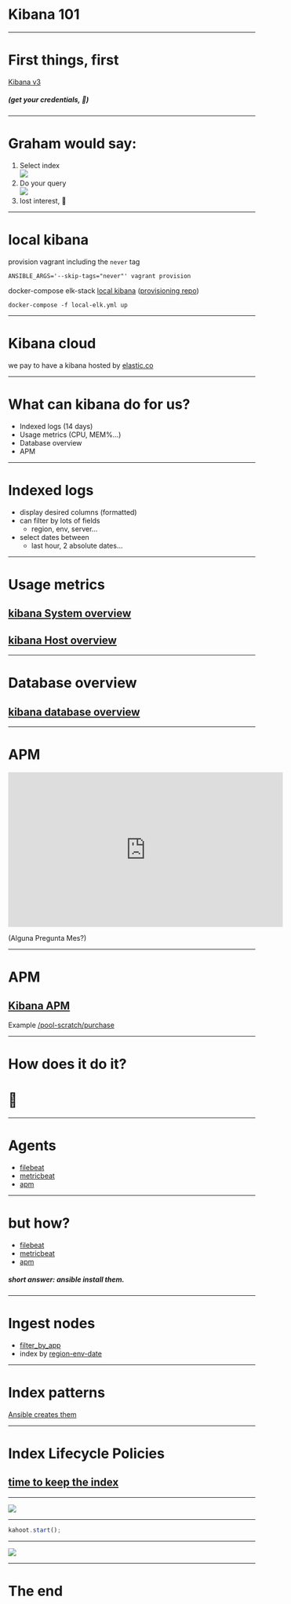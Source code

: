 

# Kibana 101

---
# First things, first

[Kibana v3](https://kibana-v3.gamevy.com:9243/)

##### (get your credentials, 🤬)

---

# Graham would say:

1. Select index <br />
    <img src={Indexs} />
2. Do your query <br />
    <img src={QueryBox} />
3. lost interest, 🦙

---
# local kibana

provision vagrant including the `never` tag
    
    ANSIBLE_ARGS='--skip-tags="never"' vagrant provision

docker-compose elk-stack [local kibana](http://localhost:5601 ) ([provisioning repo](https://github.com/gluckgames/provisioning))
    
    docker-compose -f local-elk.yml up

---
# Kibana cloud

we pay to have a kibana hosted by [elastic.co](https://www.elastic.co/elastic-stack)

---
# What can kibana do for us?

- Indexed logs (14 days)
- Usage metrics (CPU, MEM%...)
- Database overview
- APM

---
# Indexed logs

- display desired columns (formatted)
- can filter by lots of fields
    - region, env, server...
- select dates between
    - last hour, 2 absolute dates...

---
# Usage metrics
## [kibana System overview](https://kibana-v3.gamevy.com:9243/app/kibana#/dashboard/fc1c5e40-05f7-11ea-afc8-b5823b82cf90?_g=()&_a=(description:'Overview%20of%20system%20metrics',filters:!(),fullScreenMode:!f,options:(darkTheme:!f),panels:!((embeddableConfig:(),gridData:(h:4,i:'9',w:48,x:0,y:0),id:System-Navigation-ecs,panelIndex:'9',type:visualization,version:'7.4.0'),(embeddableConfig:(vis:(defaultColors:('0%20-%20100':'rgb(0,104,55)'))),gridData:(h:8,i:'11',w:8,x:0,y:4),id:c6f2ffd0-4d17-11e7-a196-69b9a7a020a9-ecs,panelIndex:'11',type:visualization,version:'7.4.0'),(embeddableConfig:(vis:(defaultColors:('0%20-%20100':'rgb(0,104,55)'))),gridData:(h:20,i:'12',w:24,x:24,y:12),id:fe064790-1b1f-11e7-bec4-a5e9ec5cab8b-ecs,panelIndex:'12',type:visualization,version:'7.4.0'),(embeddableConfig:(),gridData:(h:20,i:'13',w:24,x:0,y:12),id:'855899e0-1b1c-11e7-b09e-037021c4f8df-ecs',panelIndex:'13',type:visualization,version:'7.4.0'),(embeddableConfig:(vis:(defaultColors:('0%25%20-%2015%25':'rgb(247,252,245)','15%25%20-%2030%25':'rgb(199,233,192)','30%25%20-%2045%25':'rgb(116,196,118)','45%25%20-%2060%25':'rgb(35,139,69)'))),gridData:(h:24,i:'14',w:48,x:0,y:32),id:'7cdb1330-4d1a-11e7-a196-69b9a7a020a9-ecs',panelIndex:'14',type:visualization,version:'7.4.0'),(embeddableConfig:(vis:(defaultColors:('0%20-%20100':'rgb(0,104,55)'))),gridData:(h:8,i:'16',w:8,x:32,y:4),id:'522ee670-1b92-11e7-bec4-a5e9ec5cab8b-ecs',panelIndex:'16',type:visualization,version:'7.4.0'),(embeddableConfig:(),gridData:(h:8,i:'17',w:8,x:40,y:4),id:'1aae9140-1b93-11e7-8ada-3df93aab833e-ecs',panelIndex:'17',type:visualization,version:'7.4.0'),(embeddableConfig:(),gridData:(h:8,i:'18',w:8,x:24,y:4),id:'825fdb80-4d1d-11e7-b5f2-2b7c1895bf32-ecs',panelIndex:'18',type:visualization,version:'7.4.0'),(embeddableConfig:(),gridData:(h:8,i:'19',w:8,x:16,y:4),id:d3166e80-1b91-11e7-bec4-a5e9ec5cab8b-ecs,panelIndex:'19',type:visualization,version:'7.4.0'),(embeddableConfig:(),gridData:(h:8,i:'20',w:8,x:8,y:4),id:'83e12df0-1b91-11e7-bec4-a5e9ec5cab8b-ecs',panelIndex:'20',type:visualization,version:'7.4.0')),query:(language:kuery,query:''),timeRestore:!f,title:'G%20-System%20overview%20',viewMode:view))
## [kibana Host overview](https://kibana-v3.gamevy.com:9243/app/kibana#/dashboard/79ffd6e0-faa0-11e6-947f-177f697178b8-ecs?_a=(description:'Overview%20of%20host%20metrics',filters:!(),fullScreenMode:!f,options:(darkTheme:!f),panels:!((embeddableConfig:(),gridData:(h:12,i:'1',w:24,x:0,y:44),id:'6b7b9a40-faa1-11e6-86b1-cd7735ff7e23-ecs',panelIndex:'1',type:visualization,version:'7.4.0'),(embeddableConfig:(),gridData:(h:12,i:'2',w:24,x:24,y:20),id:'4d546850-1b15-11e7-b09e-037021c4f8df-ecs',panelIndex:'2',type:visualization,version:'7.4.0'),(embeddableConfig:(),gridData:(h:12,i:'3',w:24,x:24,y:44),id:'089b85d0-1b16-11e7-b09e-037021c4f8df-ecs',panelIndex:'3',type:visualization,version:'7.4.0'),(embeddableConfig:(),gridData:(h:12,i:'4',w:24,x:0,y:32),id:bfa5e400-1b16-11e7-b09e-037021c4f8df-ecs,panelIndex:'4',type:visualization,version:'7.4.0'),(embeddableConfig:(),gridData:(h:12,i:'5',w:24,x:24,y:56),id:e0f001c0-1b18-11e7-b09e-037021c4f8df-ecs,panelIndex:'5',type:visualization,version:'7.4.0'),(embeddableConfig:(),gridData:(h:12,i:'6',w:24,x:0,y:56),id:'2e224660-1b19-11e7-b09e-037021c4f8df-ecs',panelIndex:'6',type:visualization,version:'7.4.0'),(embeddableConfig:(),gridData:(h:12,i:'7',w:24,x:0,y:20),id:ab2d1e90-1b1a-11e7-b09e-037021c4f8df-ecs,panelIndex:'7',type:visualization,version:'7.4.0'),(embeddableConfig:(),gridData:(h:12,i:'8',w:24,x:24,y:32),id:'4e4bb1e0-1b1b-11e7-b09e-037021c4f8df-ecs',panelIndex:'8',type:visualization,version:'7.4.0'),(embeddableConfig:(),gridData:(h:8,i:'9',w:8,x:16,y:4),id:'26732e20-1b91-11e7-bec4-a5e9ec5cab8b-ecs',panelIndex:'9',type:visualization,version:'7.4.0'),(embeddableConfig:(),gridData:(h:8,i:'10',w:8,x:0,y:4),id:'83e12df0-1b91-11e7-bec4-a5e9ec5cab8b-ecs',panelIndex:'10',type:visualization,version:'7.4.0'),(embeddableConfig:(),gridData:(h:8,i:'11',w:8,x:8,y:4),id:d3166e80-1b91-11e7-bec4-a5e9ec5cab8b-ecs,panelIndex:'11',type:visualization,version:'7.4.0'),(embeddableConfig:(),gridData:(h:8,i:'12',w:8,x:24,y:4),id:'522ee670-1b92-11e7-bec4-a5e9ec5cab8b-ecs',panelIndex:'12',type:visualization,version:'7.4.0'),(embeddableConfig:(),gridData:(h:8,i:'13',w:8,x:32,y:4),id:'1aae9140-1b93-11e7-8ada-3df93aab833e-ecs',panelIndex:'13',type:visualization,version:'7.4.0'),(embeddableConfig:(),gridData:(h:8,i:'14',w:16,x:32,y:12),id:'34f97ee0-1b96-11e7-8ada-3df93aab833e-ecs',panelIndex:'14',type:visualization,version:'7.4.0'),(embeddableConfig:(),gridData:(h:4,i:'16',w:24,x:0,y:0),id:System-Navigation-ecs,panelIndex:'16',type:visualization,version:'7.4.0'),(embeddableConfig:(),gridData:(h:8,i:'21',w:8,x:0,y:12),id:'19e123b0-4d5a-11e7-aee5-fdc812cc3bec-ecs',panelIndex:'21',type:visualization,version:'7.4.0'),(embeddableConfig:(),gridData:(h:8,i:'22',w:8,x:8,y:12),id:d2e80340-4d5c-11e7-aa29-87a97a796de6-ecs,panelIndex:'22',type:visualization,version:'7.4.0'),(embeddableConfig:(),gridData:(h:8,i:'23',w:8,x:24,y:12),id:'825fdb80-4d1d-11e7-b5f2-2b7c1895bf32-ecs',panelIndex:'23',type:visualization,version:'7.4.0'),(embeddableConfig:(),gridData:(h:8,i:'25',w:8,x:40,y:4),id:'96976150-4d5d-11e7-aa29-87a97a796de6-ecs',panelIndex:'25',type:visualization,version:'7.4.0'),(embeddableConfig:(),gridData:(h:12,i:'27',w:24,x:0,y:68),id:'99381c80-4d60-11e7-9a4c-ed99bbcaa42b-ecs',panelIndex:'27',type:visualization,version:'7.4.0'),(embeddableConfig:(),gridData:(h:12,i:'28',w:24,x:24,y:68),id:c5e3cf90-4d60-11e7-9a4c-ed99bbcaa42b-ecs,panelIndex:'28',type:visualization,version:'7.4.0'),(embeddableConfig:(vis:(defaultColors:('0%20-%20100':'rgb(0,104,55)'))),gridData:(h:8,i:'29',w:8,x:16,y:12),id:'590a60f0-5d87-11e7-8884-1bb4c3b890e4-ecs',panelIndex:'29',type:visualization,version:'7.4.0'),(embeddableConfig:(),gridData:(h:4,i:'30',w:24,x:24,y:0),id:'3d65d450-a9c3-11e7-af20-67db8aecb295-ecs',panelIndex:'30',type:visualization,version:'7.4.0')),query:(language:kuery,query:'host.name:%22prod-lon-app-01%22'),timeRestore:!f,title:'%5BMetricbeat%20System%5D%20Host%20overview%20ECS',viewMode:view)&_g=())

---
# Database overview
## [kibana database overview](https://kibana-v3.gamevy.com:9243/app/kibana#/dashboard/4288b790-b79f-11e9-a579-f5c0a5d81340?_g=(refreshInterval:(pause:!t,value:0),time:(from:now%2Fd,to:now%2Fd))&_a=(description:'This%20PostgreSQL%20dashboard%20shows%20the%20most%20important%20database%20related%20metrics.%0A%0A',filters:!(),fullScreenMode:!f,options:(hidePanelTitles:!f,useMargins:!t),panels:!((embeddableConfig:(title:'Query%20Latency'),gridData:(h:12,i:'1',w:24,x:0,y:6),id:fbfa67e0-b796-11e9-a579-f5c0a5d81340,panelIndex:'1',title:'Query%20Latency',type:visualization,version:'7.4.0'),(embeddableConfig:(title:'Database%20Transactions'),gridData:(h:12,i:'2',w:24,x:24,y:0),id:d733c630-b797-11e9-a579-f5c0a5d81340,panelIndex:'2',title:'Database%20Transactions',type:visualization,version:'7.4.0'),(embeddableConfig:(title:'Fileblock%20IO'),gridData:(h:10,i:'3',w:24,x:0,y:18),id:'570973a0-b798-11e9-a579-f5c0a5d81340',panelIndex:'3',title:'Fileblock%20IO',type:visualization,version:'7.4.0'),(embeddableConfig:(title:'Rows%20Fetched%2FReturned'),gridData:(h:6,i:'4',w:14,x:10,y:0),id:'66d67200-b799-11e9-a579-f5c0a5d81340',panelIndex:'4',title:'Rows%20Fetched%2FReturned',type:visualization,version:'7.4.0'),(embeddableConfig:(title:'Rows%20Inserted%2FDeleted%2FUpdated'),gridData:(h:9,i:'5',w:24,x:24,y:22),id:'20931ef0-b79a-11e9-a579-f5c0a5d81340',panelIndex:'5',title:'Rows%20Inserted%2FDeleted%2FUpdated',type:visualization,version:'7.4.0'),(embeddableConfig:(title:'Conflict%2FDeadlock%20Rates'),gridData:(h:11,i:'6',w:24,x:0,y:28),id:'960ecdf0-b79a-11e9-a579-f5c0a5d81340',panelIndex:'6',title:'Conflict%2FDeadlock%20Rates',type:visualization,version:'7.4.0'),(embeddableConfig:(title:'Database%20Filter'),gridData:(h:6,i:'7',w:10,x:0,y:0),id:'98e6b0a0-b79b-11e9-a579-f5c0a5d81340',panelIndex:'7',title:'Database%20Filter',type:visualization,version:'7.4.0'),(embeddableConfig:(title:'Query%20Calls%20Count'),gridData:(h:10,i:'8',w:24,x:24,y:12),id:'147875b0-b903-11e9-a579-f5c0a5d81340',panelIndex:'8',title:'Query%20Calls%20Count',type:visualization,version:'7.4.0'),(embeddableConfig:(title:'Local%20block%20cache%20stats'),gridData:(h:8,i:'9',w:12,x:24,y:31),id:'0cb65170-b909-11e9-a579-f5c0a5d81340',panelIndex:'9',title:'Local%20block%20cache%20stats',type:visualization,version:'7.4.0'),(embeddableConfig:(title:'Shared%20block%20cache%20stats'),gridData:(h:8,i:'10',w:12,x:36,y:31),id:e2b28ce0-b908-11e9-a579-f5c0a5d81340,panelIndex:'10',title:'Shared%20block%20cache%20stats',type:visualization,version:'7.4.0')),query:(language:kuery,query:'environment%20:%20%22prod%22'),timeRestore:!f,title:'%5BMetricbeat%20PostgreSQL%5D%20Database%20Overview',viewMode:view))

---
# APM
<iframe width="560" height="315" src="https://www.youtube.com/embed/HJC5O9X93Vs" frameborder="0" allow="accelerometer; autoplay; encrypted-media; gyroscope; picture-in-picture" allowfullscreen></iframe>

(Alguna Pregunta Mes?)

---
# APM
## [Kibana APM](https://kibana-v3.gamevy.com:9243/app/apm#/services)

Example [/pool-scratch/purchase](https://kibana-v3.gamevy.com:9243/app/apm#/services/LON%20prod%20-%20pool-scratch/transactions/view?rangeFrom=now-24h&rangeTo=now&refreshPaused=true&refreshInterval=0&traceId=4c25f0b7c01bbd2d652b7b04e3ea4a78&transactionId=fce4e8814ccfb630&transactionName=POST%20%2Fpool-scratch%2Fpurchase&transactionType=request)

---
# How does it do it?
# 🤩

---
# Agents

- [filebeat](https://www.elastic.co/es/beats/filebeat)
- [metricbeat](https://www.elastic.co/es/beats/metricbeat)
- [apm](https://www.elastic.co/es/apm)

---
# but how?

- [filebeat](https://github.com/gluckgames/bornlucky/blob/master/provision/ansible/roles/filebeat-shipper/templates/filebeat.7.yml.j2#L16-L15)
- [metricbeat](https://github.com/gluckgames/bornlucky/blob/master/provision/ansible/roles/metricbeat-shipper/templates/system-module-configuration.yml.j2)
- [apm](https://github.com/gluckgames/bornlucky/blob/master/provision/ansible/roles/elastic-apm-config/config.j2)

##### short answer: ansible install them.

---
# Ingest nodes

- [filter_by_app](https://github.com/gluckgames/bornlucky/blob/master/provision/ansible/roles/elasticsearch-ingest-nodes/files/filter_by_application.json)
- index by [region-env-date](https://github.com/gluckgames/bornlucky/blob/master/provision/ansible/roles/elasticsearch-ingest-nodes/files/bornlucky_parsing.json#L33)

---
# Index patterns

[Ansible creates them](https://github.com/gluckgames/bornlucky/blob/master/provision/ansible/roles/kibana-index-patterns/tasks/main.yml#L11)

---
# Index Lifecycle Policies

## [time to keep the index](https://github.com/gluckgames/bornlucky/blob/master/provision/ansible/roles/filebeat-shipper/files/ilm_policy.json)

---
<Image src="https://media.giphy.com/media/3o7btNhMBytxAM6YBa/giphy.gif" />

---
<a href="https://play.kahoot.it/v2/?quizId=b2583001-a36a-49b9-bfd3-e40eb036e9f7">

```js
kahoot.start();
```
</a>

---
<Image src="https://media.giphy.com/media/l378tuAr9YLqyxY64/giphy.gif" />

---
# The end


